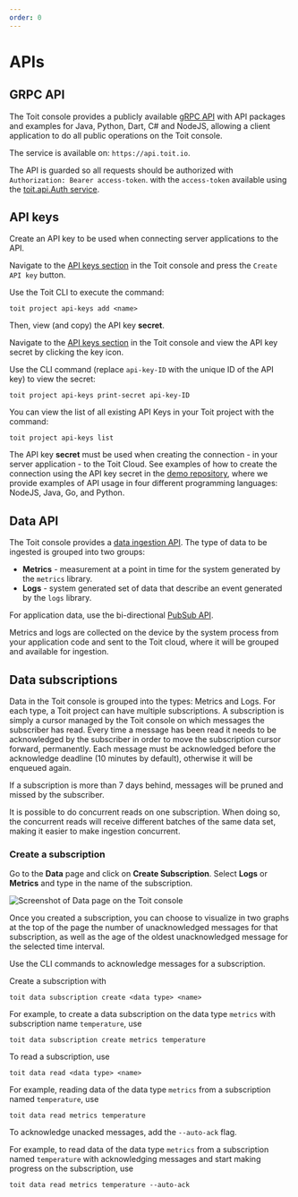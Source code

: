 ```yaml
---
order: 0
---
```



# APIs

## GRPC API

The Toit console provides a publicly available [gRPC API](https://github.com/toitware/api) with API packages and examples for Java, Python, Dart, C# and NodeJS, allowing a client application to do all public operations on the Toit console.

The service is available on: `https://api.toit.io`.

The API is guarded so all requests should be authorized with `Authorization: Bearer access-token`.
with the `access-token` available using the [toit.api.Auth service](https://github.com/toitware/api/blob/master/proto/toit/api/auth.proto).

## API keys

Create an API key to be used when connecting server applications to the API.

<Tabs>
<Tab label="Console">

Navigate to the [API keys section](https://console.toit.io/project/apikeys) in the Toit console and press the `Create API key` button.

</Tab>
<Tab label="CLI">

Use the Toit CLI to execute the command:

```shell
toit project api-keys add <name>
```

</Tab>
</Tabs>

Then, view (and copy) the API key **secret**.

<Tabs>
<Tab label="Console">

Navigate to the [API keys section](https://console.toit.io/project/apikeys) in the Toit console and view the API key secret by clicking the key icon.

</Tab>
<Tab label="CLI">

Use the CLI command (replace `api-key-ID` with the unique ID of the API key) to view the secret:

```shell
toit project api-keys print-secret api-key-ID
```

You can view the list of all existing API Keys in your Toit project with the command:

```shell
toit project api-keys list
```

</Tab>
</Tabs>

The API key **secret** must be used when creating the connection - in your server application -
to the Toit Cloud. See examples of how to create the connection using the API key secret in the [demo repository](https://github.com/toitware/demos/tree/master/api), where
we provide examples of API usage in four different programming languages: NodeJS, Java, Go, and Python.

## Data API

The Toit console provides a [data ingestion API](https://github.com/toitware/api/blob/master/proto/toit/api/data.proto).
The type of data to be ingested is grouped into two groups:

- **Metrics** - measurement at a point in time for the system generated by the `metrics` library.
- **Logs** - system generated set of data that describe an event generated by the `logs` library.

<Note type="warning">

For application data, use the bi-directional
[PubSub API](../pubsub).

</Note>

Metrics and logs are collected on the device by the system process from your application code and sent to the Toit cloud,
where it will be grouped and available for ingestion.

## Data subscriptions

Data in the Toit console is grouped into the types: Metrics and Logs.
For each type, a Toit project can have multiple subscriptions.
A subscription is simply a cursor managed by the Toit console on which messages the subscriber has read.
Every time a message has been read it needs to be acknowledged by the subscriber in order to move the subscription cursor forward, permanently.
Each message must be acknowledged before the acknowledge deadline (10 minutes by default), otherwise it will be enqueued again.

<Note type="warning">

If a subscription is more than 7 days behind, messages will be pruned and missed by the subscriber.

</Note>

It is possible to do concurrent reads on one subscription.
When doing so, the concurrent reads will receive different batches of the same data set, making it easier to make ingestion concurrent.

### Create a subscription

<Tabs>
<Tab label="Console">

Go to the **Data** page and click on **Create Subscription**. Select **Logs** or **Metrics** and type in the name of the subscription.

<img src={DataSub} alt="Screenshot of Data page on the Toit console" />

Once you created a subscription, you can choose to visualize in two graphs at the top of the page the number of unacknowledged messages for that subscription, as well as the age of the oldest unacknowledged message for the selected time interval.

Use the CLI commands to acknowledge messages for a subscription.

</Tab>

<Tab label="CLI">
Create a subscription with

```shell
toit data subscription create <data type> <name>
```

For example, to create a data subscription on the data type `metrics` with subscription name `temperature`, use

```shell
toit data subscription create metrics temperature
```

To read a subscription, use

```shell
toit data read <data type> <name>
```

For example, reading data of the data type `metrics` from a subscription named `temperature`, use

```shell
toit data read metrics temperature
```

To acknowledge unacked messages, add the `--auto-ack` flag.

For example, to read data of the data type `metrics` from a subscription named `temperature` with acknowledging messages and start making progress on the subscription, use

```shell
toit data read metrics temperature --auto-ack
```

</Tab>
</Tabs>
